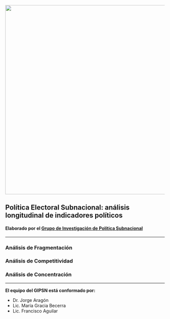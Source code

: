 <img src="https://github.com/mgbecerra/ProyectoGIPSN/raw/master/banner-GIPS.png" width="600">

## Política Electoral Subnacional: análisis longitudinal de indicadores políticos

#### Elaborado por el [Grupo de Investigación de Política Subnacional](#team)

-----

### Análisis de Fragmentación

### Análisis de Competitividad

### Análisis de Concentración

------

<a id='team'></a>

**El equipo del GIPSN está conformado por:**

* Dr. Jorge Aragón
* Lic. María Gracia Becerra
* Lic. Francisco Aguilar
 